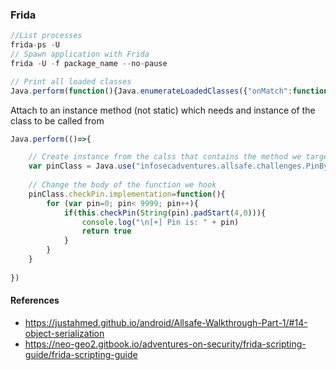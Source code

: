### Frida 

```js
//List processes
frida-ps -U
// Spawn application with Frida
frida -U -f package_name --no-pause

// Print all loaded classes
Java.perform(function(){Java.enumerateLoadedClasses({"onMatch":function(className){ console.log(className) },"onComplete":function(){}})})

```

Attach to an instance method (not static) which needs and instance of the  class to be called from
```js copy
Java.perform(()=>{

    // Create instance from the calss that contains the method we target
    var pinClass = Java.use("infosecadventures.allsafe.challenges.PinBypass")
    
    // Change the body of the function we hook
    pinClass.checkPin.implementation=function(){
        for (var pin=0; pin< 9999; pin++){
            if(this.checkPin(String(pin).padStart(4,0))){
                console.log("\n[+] Pin is: " + pin)
                return true
            }
        }
    }
    
})
```
#### References
- https://justahmed.github.io/android/Allsafe-Walkthrough-Part-1/#14-object-serialization
- https://neo-geo2.gitbook.io/adventures-on-security/frida-scripting-guide/frida-scripting-guide